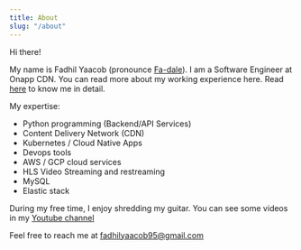 ---
title: About
slug: "/about"
---

Hi there!

My name is Fadhil Yaacob (pronounce [Fa-dale](https://www.howtopronounce.com/fadale/)). I am a Software Engineer at Onapp CDN. You can read more about my working experience here. Read [here](/blog/greetings) to know me in detail.

My expertise:
- Python programming (Backend/API Services)
- Content Delivery Network (CDN)
- Kubernetes / Cloud Native Apps
- Devops tools
- AWS / GCP cloud services
- HLS Video Streaming and restreaming
- MySQL
- Elastic stack

During my free time, I enjoy shredding my guitar. You can see some videos in my [Youtube channel](https://www.youtube.com/user/piukul/)

Feel free to reach me at [fadhilyaacob95@gmail.com](mailto:fadhilyaacob95@gmail.com)
